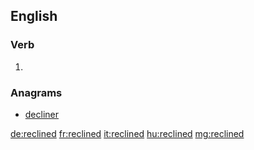 ==English==

===Verb===
{{head|en|verb form}}

# {{en-past of|recline}}

===Anagrams===
* [[decliner#English|decliner]]

[[de:reclined]]
[[fr:reclined]]
[[it:reclined]]
[[hu:reclined]]
[[mg:reclined]]
